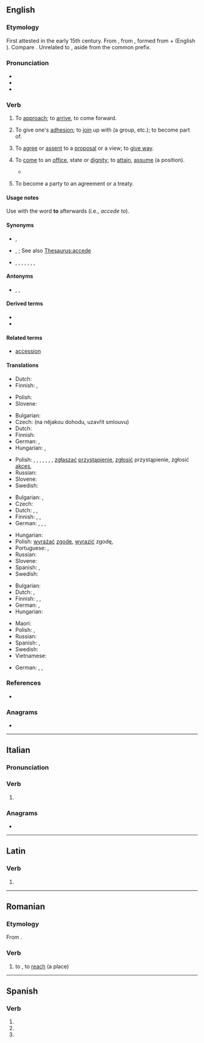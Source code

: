{{also|accède|accedé|accédé}}
==English==
{{was wotd|2008|May|27}}

===Etymology===
First attested in the early 15th century. From {{inh|en|enm|acceden}}, from {{der|en|la|accēdō||approach, accede}}, formed from {{m|la|ad||to, toward, at}} + {{m|la|cēdō||move, yield}} (English {{m|en|cede}}). Compare {{cog|fr|accéder}}. Unrelated to {{m|en|ascend}}, aside from the common {{m|la||ad}} prefix.

===Pronunciation===
* {{IPA|en|/əkˈsiːd/|/ækˈsiːd/}}
* {{audio|en|en-us-accede.ogg|Audio (US)}}
* {{rhymes|en|iːd|s=2}}

===Verb===
{{en-verb}}

# {{lb|en|archaic|intransitive}} To [[approach]]; to [[arrive]], to come forward. {{defdate|15th-19th c.}}
# {{lb|en|intransitive|now|_|rare}} To give one's [[adhesion]]; to [[join]] up with (a group, etc.); to become part of. {{defdate|from 15th c.}}
# {{lb|en|intransitive}} To [[agree]] or [[assent]] to a [[proposal]] or a view; to [[give way]]. {{defdate|from 16th c.}}
# {{lb|en|intransitive}} To [[come]] to an [[office]], state or [[dignity]]; to [[attain]], [[assume]] (a position). {{defdate|from 18th c.}}
#*{{quote-book|en|2002|{{w|Colin Jones (historian)|Colin Jones}}|The Great Nation|publisher=Penguin|year_published=2003|page=32|text=Maintenon had been governess to the children in the late 1670s before '''acceding''' to the king's favours.}}
# {{lb|en|intransitive}} To become a party to an agreement or a treaty.

====Usage notes====
{{sense|to agree|to come to an office|to become a party to}} Use with the word '''to''' afterwards (i.e., ''accede to'').

====Synonyms====
* {{sense|to join a group}} {{l|en|band together}}, {{l|en|enroll}}
* {{sense|agree to a proposal or a view}} {{l|en|come around}}, {{l|en|concede}}; See also [[Thesaurus:accede]]
{{checksense|en}}
* {{l|en|agree}}, {{l|en|acquiesce}}, {{l|en|assent}}, {{l|en|comply}}, {{l|en|concur}}, {{l|en|consent}}, {{qual|obsolete}} {{l|en|comprobate}}, {{qual|obsolete}} {{l|en|astipulate}}

====Antonyms====
* {{sense|to join a group}} {{l|en|leave}}, {{l|en|secede}}, {{l|en|split off}}

====Derived terms====
* {{l|en|accedence}}
* {{l|en|acceder}}

====Related terms====

* [[accession]]

====Translations====
{{trans-top|obsolete: to approach}}
* Dutch: {{t+|nl|naderen}}
* Finnish: {{t+|fi|lähestyä}} {{q|approach}}, {{t+|fi|saapua}} {{q|arrive}}
{{trans-mid}}
* Polish: {{t+|pl|przystępować}}
* Slovene: {{t|sl|pristopiti}}
{{trans-bottom}}

{{trans-top|to join a group}}
* Bulgarian: {{t|bg|присъединявам се}}
* Czech: {{t+|cs|přistoupit}} (na nějakou dohodu, uzavřít smlouvu)
* Dutch: {{t+|nl|toetreden}}
* Finnish: {{t+|fi|liittyä}}
* German: {{t+|de|beitreten}}, {{t+|de|anschließen}} {{qualifier|reflexive}}
* Hungarian: {{t+|hu|belép}}, {{t+|hu|csatlakozik}}
{{trans-mid}}
* Polish: {{t+|pl|wstępować}}, {{t+|pl|przyłączać się}}, {{t+|pl|przyłączyć się}}, {{t+|pl|przystawać}}, {{t|pl|przystać}}, {{t+|pl|przystąpić}}, {{t+|pl|wstąpić}}, [[zgłaszać]] [[przystąpienie]], [[zgłosić]] przystąpienie, zgłosić [[akces]], {{t+|pl|wstąpić|pf}}
* Russian: {{t+|ru|присоединя́ться}}
* Slovene: {{t|sl|pristopiti}}
* Swedish: {{t|sv|ansluta till}}
{{trans-bottom}}

{{trans-top|to agree to a proposal or view}}
* Bulgarian: {{t+|bg|приемам}}, {{t|bg|съгласявам се}}
* Czech: {{t+|cs|souhlasit}}
* Dutch: {{t+|nl|toestemmen}}, {{t+|nl|aanvaarden}}, {{t+|nl|inwilligen}}
* Finnish: {{t+|fi|myöntyä}} {{qualifier|intr.; + illative}}, {{t+|fi|taipua}} {{qualifier|intr.; + illative}}, {{t+|fi|suostua}} {{qualifier|intr.; + illative}}
* German: {{t+|de|stattgeben}}, {{t+|de|zustimmen}}, {{t+|de|einwilligen}}, {{t+|de|bewilligen }}
{{trans-mid}}
* Hungarian: {{t+|hu|beleegyezik}}
* Polish: [[wyrażać]] [[zgodę]], [[wyrazić]] zgodę, {{t+|pl|zgodzić się}}
* Portuguese: {{t+|pt|aceder}}, {{t+|pt|consentir}}
* Russian: {{t+|ru|соглаша́ться}}
* Slovene: {{t|sl|pristopiti}}
* Spanish: {{t+|es|acceder}}, {{t+|es|consentir}}
* Swedish: {{t|sv|instämma i}}
{{trans-bottom}}

{{trans-top|to enter upon an office or dignity}}
* Bulgarian: {{t+|bg|встъпвам}}
* Dutch: {{t+|nl|aanvaarden}}, {{gloss|throne}} {{t+|nl|bestijgen}}
* Finnish: {{t|fi|[[astua]] ([[virka|virkaan]])}}, {{t|fi|[[nousta]] ([[valta|valtaan]])}}, {{q|accede a '''royal''' office}} {{t|fi|[[nousta]] ([[valtaistuin|valtaistuimelle]])}}
* German: {{t+|de|antreten}} {{qualifier|office}}, {{t+|de|besteigen}} {{qualifier|throne}}
* Hungarian: {{t|hu|hivatalba lép}}
{{trans-mid}}
* Maori: {{t|mi|eke}}
* Polish: {{t+|pl|obejmować}}, {{t+|pl|objąć}}
* Russian: {{t+|ru|вступа́ть}}
* Spanish: {{t+|es|subir}}, {{t+|es|acceder}}
* Swedish: {{t+|sv|tillträda}}
* Vietnamese: {{t+|vi|nhậm chức}}
{{trans-bottom}}

{{trans-top|to become a party to an agreement or a treaty}}
* German: {{t+|de|beitreten}}, {{t|de|[[Mitglied]] [[werden]] }}, {{t+|de|anschließen}} {{qualifier|reflexive}}
{{trans-mid}}
{{trans-bottom}}

===References===
* {{R:Webster 1913}}

===Anagrams===
* {{anagrams|en|a=accdee|acceed}}

----

==Italian==

===Pronunciation===
{{it-pr|accède}}

===Verb===
{{head|it|verb form}}

# {{inflection of|it|accedere||3|s|pres|indc}}

===Anagrams===
* {{anagrams|it|a=accdee|ecceda}}

----

==Latin==

===Verb===
{{la-verb-form|accēde}}

# {{inflection of|la|accēdō||2|s|pres|actv|impr}}

----

==Romanian==
{{attention|ro|I can't find any attestations for the past participle "acces"; according to DEX perfect simple and pluperfect don't exist either}}

===Etymology===
From {{bor|ro|fr|accéder}}.

===Verb===
{{ro-verb|accede|-}}

# {{lb|ro|intransitive}} to {{l|en|accede}}, to [[reach]] (a place)
<!--
====Conjugation====
{{ro-conj-e}}
-->
----

==Spanish==

===Verb===
{{head|es|verb form}}

# {{es-verb form of|ending=er|mood=imperative|sense=affirmative|pers=2|formal=no|number=singular|acceder}}
# {{es-verb form of|ending=er|mood=indicative|tense=present|pers=2|formal=yes|number=singular|acceder}}
# {{es-verb form of|ending=er|mood=indicative|tense=present|pers=3|number=singular|acceder}}